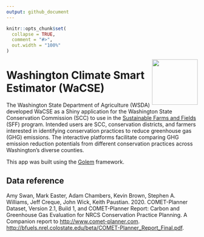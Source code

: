 ```yaml
---
output: github_document
---
```


<!-- README.md is generated from README.Rmd. Please edit that file -->

```r
knitr::opts_chunk$set(
  collapse = TRUE,
  comment = "#>",
  out.width = "100%"
)
```

<img src="inst/app/www/rmd/img/favicon.png" align="right" width="120"/>

# Washington Climate Smart Estimator (WaCSE) 

The Washington State Department of Agriculture (WSDA) developed WaCSE as a Shiny application for the Washington State Conservation Commission (SCC) to use in the [Sustainable Farms and Fields](https://www.scc.wa.gov/sff) (SFF) program. Intended users are SCC, conservation districts, and farmers interested in identifying conservation practices to reduce greenhouse gas (GHG) emissions. The interactive platforms facilitate comparing GHG emission reduction potentials from different conservation practices across Washington’s diverse counties. 

This app was built using the [Golem](https://github.com/ThinkR-open/golem) framework.

## Data reference

Amy Swan, Mark Easter, Adam Chambers, Kevin Brown, Stephen A. Williams, Jeff Creque, John Wick, Keith Paustian. 2020. COMET-Planner Dataset, Version 2.1, Build 1, and COMET-Planner Report: Carbon and Greenhouse Gas Evaluation for NRCS Conservation Practice Planning. A Companion report to [http://www.comet-planner.com](http://www.comet-planner.com). [http://bfuels.nrel.colostate.edu/beta/COMET-Planner_Report_Final.pdf](http://bfuels.nrel.colostate.edu/beta/COMET-Planner_Report_Final.pdf). 
